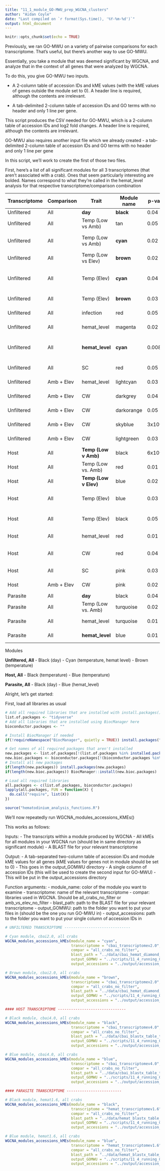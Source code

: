 ```yaml
---
title: "11_1_module_GO-MWU_prep_WGCNA_clusters"
author: "Aidan Coyle"
date: "Last compiled on `r format(Sys.time(), '%Y-%m-%d')`"
output: html_document
---
```


```r
knitr::opts_chunk$set(echo = TRUE)
```

Previously, we ran GO-MWU on a variety of pairwise comparisons for each transcriptome. That's useful, but there's another way to use GO-MWU.

Essentially, you take a module that was deemed significant by WGCNA, and analyze that in the context of all genes that were analyzed by WGCNA.

To do this, you give GO-MWU two inputs.

- A 2-column table of accession IDs and kME values (with the kME values of genes outside the module set to 0). A header line is required, although the contents are irrelevant.

- A tab-delimited 2-column table of accession IDs and GO terms with no header and only 1 line per gene.

This script produces the CSV needed for GO-MWU, which is a 2-column table of accession IDs and log2 fold changes. A header line is required, although the contents are irrelevant.

GO-MWU also requires another input file which we already created - a tab-delimited 2-column table of accession IDs and GO terms with no header and only 1 line per gene

In this script, we'll work to create the first of those two files.

First, here's a list of all significant modules for all 3 transcriptomes (that aren't associated with a crab). Ones that seem particularly interesting are bolded. Names correspond to what they're called in the hemat_level analysis for that respective transcriptome/comparison combination


| Transcriptome | Comparison | Trait               | Module name | p-value | Lowest?                  | Others                                         |
|---------------|------------|---------------------|-------------|---------|--------------------------|------------------------------------------------|
| Unfiltered    | All        | **day**             | **black**   | 0.04    | Y                        |                                                |
| Unfiltered    | All        | Temp (Low vs Amb)   | tan         | 0.05    | Y                        |                                                |
| Unfiltered    | All        | Temp (Low vs Amb)   | **cyan**    | 0.02    | N (Crab C, 0.002)        | Crab B, Temp (Elev), Hemat_Level               |
| Unfiltered    | All        | Temp (Low vs Elev)  | **brown**   | 0.02    | Y                        | Temp (Elev)                                    |
| Unfiltered    | All        | Temp (Elev)         | **cyan**    | 0.04    | N (Crab C, 0.002)        | Crab B, Temp (Low vs Amb), Hemat_Level         |
| Unfiltered    | All        | Temp (Elev)         | **brown**   | 0.03    | N (Low vs Elev, 0.02)    |                                                |
| Unfiltered    | All        | infection           | red         | 0.05    | N (Crab F, 0.004)        |                                                |
| Unfiltered    | All        | hemat_level         | magenta     | 0.02    | N (Crab C, 6x10^-13)     | CW                                             |
| Unfiltered    | All        | **hemat_level**     | **cyan**    | 0.008   | N (Crab C, 0.002)        | Crab B, Temp (Low vs Amb), Temp (Elev) |
| Unfiltered    | All        | SC                  | red         | 0.05    | N (Crab F, 0.004)        | Infection                                      |
| Unfiltered    | Amb + Elev | hemat_level         | lightcyan   | 0.03    | N (Crab A, 8x10^-4)      |                                                |
| Unfiltered    | Amb + Elev | CW                  | darkgrey    | 0.04    | Tie (Crab C)             |                                                |
| Unfiltered    | Amb + Elev | CW                  | darkorange  | 0.05    | N (Crab H, 3x10^-9)      |                                                |
| Unfiltered    | Amb + Elev | CW                  | skyblue     | 3x10^-4 | N (Crab G, 8x10&-9)      |                                                |
| Unfiltered    | Amb + Elev | CW                  | lightgreen  | 0.03    | N (Crab C, 8x10^-8)      |                                                |
| Host          | All        |**Temp (Low v Amb)** | black       | 6x10^-4 | Y                        | Elev                                           |
| Host          | All        | Temp (Low vs. Amb)  | red         | 0.01    | N (Crab C, 2x10^-8)      | hemat_level, CW                                |
| Host          | All        |**Temp (Low v Elev)**| blue        | 0.02    | Y                        | Elev                                           |
| Host          | All        | Temp (Elev)         | blue        | 0.03    | N (Low vs. Elev, 0.02)   |                                                |
| Host          | All        | Temp (Elev)         | black       | 0.05    | N (Low vs. Amb, 6x10^-4) |                                                |
| Host          | All        | hemat_level         | red         | 0.01    | N (Crab C, 2x10^-8)      | Low vs. Amb, CW                                |
| Host          | All        | CW                  | red         | 0.04    | N (Crab C, 2x10^-8)      | Low vs. Amb, hemat_level                       |
| Host          | All        | SC                  | pink        | 0.03    | N (Crab F, 0.002)        |                                                |
| Host          | Amb + Elev | CW                  | pink        | 0.02    | N (Crab C, 9x10^-6)      |                                                |
| Parasite      | All        | **day**             | black       | 0.04    | Y                        |                                                |
| Parasite      | All        | Temp (Low vs. Amb)  | turquoise   | 0.02    | N (Crab C, 4x10^-6)      | hemat_level, CW                                |
| Parasite      | All        | hemat_level         | turquoise   | 0.01    | N (Crab C, 4x10^-6)      | Low vs Amb, CW                                 |
| Parasite      | All        | **hemat_level**     | blue        | 0.01    | N (Crab B, 0.002)        | Crab B, Crab C                                 |

Modules

**Unfiltered, All**
- Black (day)
- Cyan (temperature, hemat level)
- Brown (temperature)

**Host, All**
- Black (temperature)
- Blue (temperature)

**Parasite, All**
- Black (day)
- Blue (hemat_level)


Alright, let's get started:

First, load all libraries as usual

```r
# Add all required libraries that are installed with install.packages() here
list.of.packages <- "tidyverse"
# Add all libraries that are installed using BiocManager here
bioconductor.packages <- ""

# Install BiocManager if needed
if(!requireNamespace("BiocManager", quietly = TRUE)) install.packages("BiocManager")

# Get names of all required packages that aren't installed
new.packages <- list.of.packages[!(list.of.packages %in% installed.packages()[, "Package"])]
new.bioc.packages <- bioconductor.packages[!(bioconductor.packages %in% installed.packages()[, "Package"])]
# Install all new packages
if(length(new.packages)) install.packages(new.packages)
if(length(new.bioc.packages)) BiocManager::install(new.bioc.packages)

# Load all required libraries
all.packages <- c(list.of.packages, bioconductor.packages)
lapply(all.packages, FUN = function(X) {
  do.call("require", list(X))
})

source("hematodinium_analysis_functions.R")

```


We'll now repeatedly run WGCNA_modules_accessions_KMEs()

This works as follows:


Inputs:
- The transcripts within a module produced by WGCNA
- All kMEs for all modules in your WGCNA run (should be in same directory as significant module)
- A BLAST file for your relevant transcriptome


Output:
  - A tab-separated two-column table of accession IDs and module kME values for all genes (kME values for genes not in module should be set to 0)
      - This goes in the output_GOMWU directory
  - A single column of accession IDs (this will be used to create the second input for GO-MWU)
      - This will be put in the output_accessions directory
      
Function arguments:
- module_name: color of the module you want to examine
- transcriptome: name of the relevant transcriptome
- compar: libraries used in WGCNA. Should be all_crabs_no_filter or amb_vs_elev_no_filter
- blast_path: path to the BLAST file for your relevant transcriptome
- output_GOMWU: path to the folder you want to put your files in (should be the one you run GO-MWU in)
- output_accessions: path to the folder you want to put your single column of accession IDs in

```r

# UNFILTERED TRANSCRIPTOME ------------------------------

# Cyan module, cbai2.0, all crabs
WGCNA_modules_accessions_kMEs(module_name = "cyan",
                              transcriptome = "cbai_transcriptomev2.0",
                              compar = "all_crabs_no_filter",
                              blast_path = "../data/cbai_hemat_diamond_blastx_table_transcriptome_v2.0.txt",
                              output_GOMWU = "../scripts/11_4_running_GOMWU/",
                              output_accessions = "../output/accession_n_GOids/WGCNA_modules/")

# Brown module, cbai2.0, all crabs
WGCNA_modules_accessions_kMEs(module_name = "brown",
                              transcriptome = "cbai_transcriptomev2.0",
                              compar = "all_crabs_no_filter",
                              blast_path = "../data/cbai_hemat_diamond_blastx_table_transcriptome_v2.0.txt",
                              output_GOMWU = "../scripts/11_4_running_GOMWU/",
                              output_accessions = "../output/accession_n_GOids/WGCNA_modules/")

#### HOST TRANSCRIPTOME -------------------------------

# Black module, cbai4.0, all crabs
WGCNA_modules_accessions_kMEs(module_name = "black",
                              transcriptome = "cbai_transcriptomev4.0",
                              compar = "all_crabs_no_filter",
                              blast_path = "../data/cbai_blastx_table_transcriptome_v4.0.txt",
                              output_GOMWU = "../scripts/11_4_running_GOMWU/",
                              output_accessions = "../output/accession_n_GOids/WGCNA_modules/")

# Blue module, cbai4.0, all crabs
WGCNA_modules_accessions_kMEs(module_name = "blue",
                              transcriptome = "cbai_transcriptomev4.0",
                              compar = "all_crabs_no_filter",
                              blast_path = "../data/cbai_blastx_table_transcriptome_v4.0.txt",
                              output_GOMWU = "../scripts/11_4_running_GOMWU/",
                              output_accessions = "../output/accession_n_GOids/WGCNA_modules/")

#### PARASITE TRANSCRIPTOME -------------------------

# Black module, hemat1.6, all crabs
WGCNA_modules_accessions_kMEs(module_name = "black",
                              transcriptome = "hemat_transcriptomev1.6",
                              compar = "all_crabs_no_filter",
                              blast_path = "../data/hemat_blastx_table_transcriptome_v1.6.txt",
                              output_GOMWU = "../scripts/11_4_running_GOMWU/",
                              output_accessions = "../output/accession_n_GOids/WGCNA_modules/")

# Blue module, hemat1.6, all crabs
WGCNA_modules_accessions_kMEs(module_name = "blue",
                              transcriptome = "hemat_transcriptomev1.6",
                              compar = "all_crabs_no_filter",
                              blast_path = "../data/hemat_blastx_table_transcriptome_v1.6.txt",
                              output_GOMWU = "../scripts/11_4_running_GOMWU/",
                              output_accessions = "../output/accession_n_GOids/WGCNA_modules/")
```
